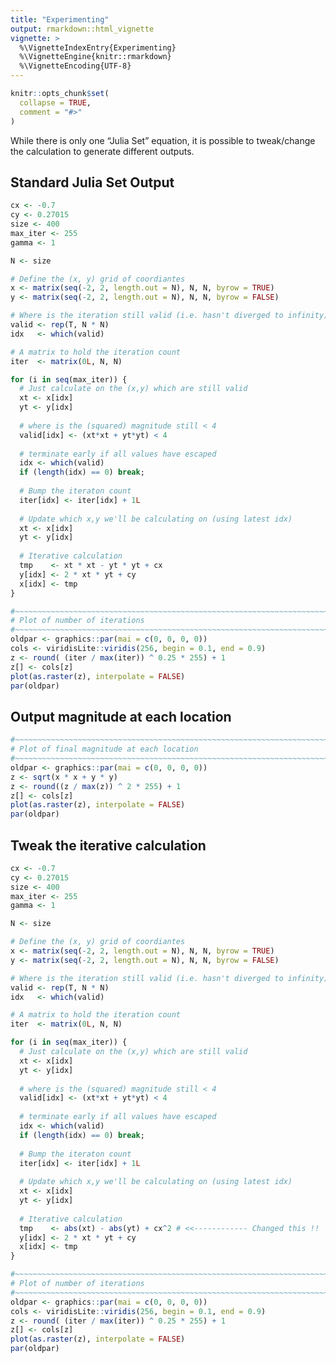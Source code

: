 ```yaml
---
title: "Experimenting"
output: rmarkdown::html_vignette
vignette: >
  %\VignetteIndexEntry{Experimenting}
  %\VignetteEngine{knitr::rmarkdown}
  %\VignetteEncoding{UTF-8}
---
```


```r
knitr::opts_chunk$set(
  collapse = TRUE,
  comment = "#>"
)
```

While there is only one "Julia Set" equation, it is possible to tweak/change
the calculation to generate different outputs.

## Standard Julia Set Output

```r
cx <- -0.7
cy <- 0.27015
size <- 400
max_iter <- 255
gamma <- 1

N <- size

# Define the (x, y) grid of coordiantes
x <- matrix(seq(-2, 2, length.out = N), N, N, byrow = TRUE)
y <- matrix(seq(-2, 2, length.out = N), N, N, byrow = FALSE)

# Where is the iteration still valid (i.e. hasn't diverged to infinity)
valid <- rep(T, N * N)
idx   <- which(valid)

# A matrix to hold the iteration count
iter  <- matrix(0L, N, N)

for (i in seq(max_iter)) {
  # Just calculate on the (x,y) which are still valid
  xt <- x[idx]
  yt <- y[idx]
  
  # where is the (squared) magnitude still < 4    
  valid[idx] <- (xt*xt + yt*yt) < 4
  
  # terminate early if all values have escaped
  idx <- which(valid)
  if (length(idx) == 0) break;
  
  # Bump the iteraton count
  iter[idx] <- iter[idx] + 1L
  
  # Update which x,y we'll be calculating on (using latest idx)
  xt <- x[idx]
  yt <- y[idx]
  
  # Iterative calculation
  tmp    <- xt * xt - yt * yt + cx 
  y[idx] <- 2 * xt * yt + cy       
  x[idx] <- tmp
}

#~~~~~~~~~~~~~~~~~~~~~~~~~~~~~~~~~~~~~~~~~~~~~~~~~~~~~~~~~~~~~~~~~~~~~~~~~~~~
# Plot of number of iterations
#~~~~~~~~~~~~~~~~~~~~~~~~~~~~~~~~~~~~~~~~~~~~~~~~~~~~~~~~~~~~~~~~~~~~~~~~~~~~
oldpar <- graphics::par(mai = c(0, 0, 0, 0))
cols <- viridisLite::viridis(256, begin = 0.1, end = 0.9)
z <- round( (iter / max(iter)) ^ 0.25 * 255) + 1
z[] <- cols[z]
plot(as.raster(z), interpolate = FALSE)
par(oldpar)
```

## Output magnitude at each location

```r
#~~~~~~~~~~~~~~~~~~~~~~~~~~~~~~~~~~~~~~~~~~~~~~~~~~~~~~~~~~~~~~~~~~~~~~~~~~~~~
# Plot of final magnitude at each location
#~~~~~~~~~~~~~~~~~~~~~~~~~~~~~~~~~~~~~~~~~~~~~~~~~~~~~~~~~~~~~~~~~~~~~~~~~~~~~
oldpar <- graphics::par(mai = c(0, 0, 0, 0))
z <- sqrt(x * x + y * y)
z <- round((z / max(z)) ^ 2 * 255) + 1
z[] <- cols[z]
plot(as.raster(z), interpolate = FALSE)
par(oldpar)
```


## Tweak the iterative calculation

```r
cx <- -0.7
cy <- 0.27015
size <- 400
max_iter <- 255
gamma <- 1

N <- size

# Define the (x, y) grid of coordiantes
x <- matrix(seq(-2, 2, length.out = N), N, N, byrow = TRUE)
y <- matrix(seq(-2, 2, length.out = N), N, N, byrow = FALSE)

# Where is the iteration still valid (i.e. hasn't diverged to infinity)
valid <- rep(T, N * N)
idx   <- which(valid)

# A matrix to hold the iteration count
iter  <- matrix(0L, N, N)

for (i in seq(max_iter)) {
  # Just calculate on the (x,y) which are still valid
  xt <- x[idx]
  yt <- y[idx]
  
  # where is the (squared) magnitude still < 4    
  valid[idx] <- (xt*xt + yt*yt) < 4
  
  # terminate early if all values have escaped
  idx <- which(valid)
  if (length(idx) == 0) break;
  
  # Bump the iteraton count
  iter[idx] <- iter[idx] + 1L
  
  # Update which x,y we'll be calculating on (using latest idx)
  xt <- x[idx]
  yt <- y[idx]
  
  # Iterative calculation
  tmp    <- abs(xt) - abs(yt) + cx^2 # <<------------ Changed this !!
  y[idx] <- 2 * xt * yt + cy       
  x[idx] <- tmp
}

#~~~~~~~~~~~~~~~~~~~~~~~~~~~~~~~~~~~~~~~~~~~~~~~~~~~~~~~~~~~~~~~~~~~~~~~~~~~~
# Plot of number of iterations
#~~~~~~~~~~~~~~~~~~~~~~~~~~~~~~~~~~~~~~~~~~~~~~~~~~~~~~~~~~~~~~~~~~~~~~~~~~~~
oldpar <- graphics::par(mai = c(0, 0, 0, 0))
cols <- viridisLite::viridis(256, begin = 0.1, end = 0.9)
z <- round( (iter / max(iter)) ^ 0.25 * 255) + 1
z[] <- cols[z]
plot(as.raster(z), interpolate = FALSE)
par(oldpar)
```